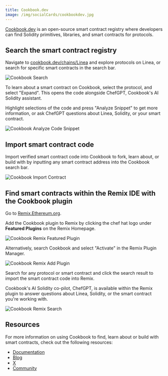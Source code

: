 ```yaml
---
title: Cookbook.dev
image: /img/socialCards/cookbookdev.jpg
---
```


[Cookbook.dev](https://www.cookbook.dev/?utm=lineadocs) is an open-source smart contract registry 
where developers can find Solidity primitives, libraries, and smart contracts for protocols.

## Search the smart contract registry

Navigate to [cookbook.dev/chains/Linea](https://www.cookbook.dev/chains/Linea?utm=lineadocs) and 
explore protocols on Linea, or search for specific smart contracts in the search bar.

<div class="center-container">
  <div class="img-large">
    <img
      src="/img/get_started/how_to/deploy_smart_contract/cookbook/Linea_deploy_smart_contract_Cookbook_1.png"
      alt="Cookbook Search"
    />
  </div>
</div>

To learn about a smart contract on Cookbook, select the protocol, and select "Expand". This opens 
the code alongside ChefGPT, Cookbook's AI Solidity assistant.

Highlight selections of the code and press "Analyze Snippet" to get more information, or ask ChefGPT 
questions about Linea, Solidity, or your smart contract.

<div class="center-container">
  <div class="img-large">
    <img
      src="/img/get_started/how_to/deploy_smart_contract/cookbook/Linea_deploy_smart_contract_Cookbook_2.png"
      alt="Cookbook Analyze Code Snippet"
    />
  </div>
</div>

## Import smart contract code

Import verified smart contract code into Cookbook to fork, learn about, or build with by inputting 
any smart contract address into the Cookbook search bar.

<div class="center-container">
  <div class="img-large">
    <img
      src="/img/get_started/how_to/deploy_smart_contract/cookbook/Linea_deploy_smart_contract_Cookbook_3.png"
      alt="Cookbook Import Contract"
    />
  </div>
</div>

## Find smart contracts within the Remix IDE with the Cookbook plugin

Go to [Remix.Ethereum.org](https://remix.ethereum.org/#activate=cookbookdev).

Add the Cookbook plugin to Remix by clicking the chef hat logo under **Featured Plugins** on the 
Remix Homepage.

<div class="center-container">
  <div class="img-medium">
      <img
      src="/img/get_started/how_to/deploy_smart_contract/cookbook/Linea_deploy_smart_contract_Cookbook_8.png"
      alt="Cookbook Remix Featured Plugin"
    />
  </div>
</div>

Alternatively, search Cookbook and select "Activate" in the Remix Plugin Manager.

<div class="center-container">
  <div class="img-small">
      <img
      src="/img/get_started/how_to/deploy_smart_contract/cookbook/Linea_deploy_smart_contract_Cookbook_9.png"
      alt="Cookbook Remix Add Plugin"
    />
  </div>
</div>

Search for any protocol or smart contract and click the search result to import the smart contract 
code into Remix.

Cookbook's AI Solidity co-pilot, ChefGPT, is available within the Remix plugin to answer questions 
about Linea, Solidity, or the smart contract you're working with.

<div class="center-container">
  <div class="img-small">
      <img
      src="/img/get_started/how_to/deploy_smart_contract/cookbook/Linea_deploy_smart_contract_Cookbook_10.png"
      alt="Cookbook Remix Search"
    />
  </div>
</div>

## Resources

For more information on using Cookbook to find, learn about or build with smart contracts, check out 
the following resources:

- [Documentation](https://docs.cookbook.dev)
- [Blog](https://medium.com/@cookbookdev)
- [X](https://x.com/cookbook_dev)
- [Community](https://discord.gg/cookbook)
